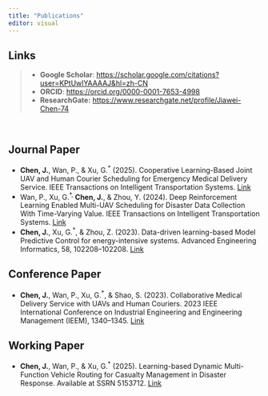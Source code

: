 ```yaml
---
title: "Publications"
editor: visual
---
```


::: callout-note
## Links

> -   **Google Scholar**: <https://scholar.google.com/citations?user=KPtUwlYAAAAJ&hl=zh-CN>
> -   **ORCID**: <https://orcid.org/0000-0001-7653-4998>
> -   **ResearchGate:** <https://www.researchgate.net/profile/Jiawei-Chen-74>
:::

 

## Journal Paper

-   **Chen, J.**, Wan, P., & Xu, G.^\*^ (2025). Cooperative Learning-Based Joint UAV and Human Courier Scheduling for Emergency Medical Delivery Service. IEEE Transactions on Intelligent Transportation Systems. [Link](https://doi.org/10.1109/tits.2024.3486789)
-   Wan, P., Xu, G.^\*,^ **Chen, J.**, & Zhou, Y. (2024). Deep Reinforcement Learning Enabled Multi-UAV Scheduling for Disaster Data Collection With Time-Varying Value. IEEE Transactions on Intelligent Transportation Systems. [Link](https://doi.org/10.1109/TITS.2023.3345280)
-   **Chen, J.**, Xu, G.^\*^, & Zhou, Z. (2023). Data-driven learning-based Model Predictive Control for energy-intensive systems. Advanced Engineering Informatics, 58, 102208–102208. [Link](https://doi.org/10.1016/J.AEI.2023.102208)

## Conference Paper

-   **Chen, J.**, Wan, P., Xu, G.^\*^, & Shao, S. (2023). Collaborative Medical Delivery Service with UAVs and Human Couriers. 2023 IEEE International Conference on Industrial Engineering and Engineering Management (IEEM), 1340–1345. [Link](https://doi.org/10.1109/IEEM58616.2023.10406453)

## Working Paper

-   **Chen, J.**, Wan, P., & Xu, G.^\*^ (2025). Learning-based Dynamic Multi-Function Vehicle Routing for Casualty Management in Disaster Response. Available at SSRN 5153712. [Link](https://papers.ssrn.com/sol3/papers.cfm?abstract_id=5153712)